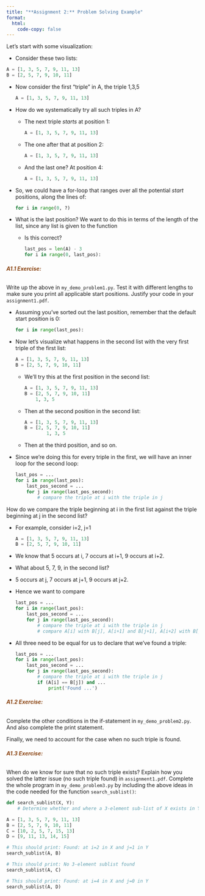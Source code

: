 ```yaml
---
title: "**Assignment 2:** Problem Solving Example"
format:
  html:
    code-copy: false
---
```


<html>
<head>
    <style>
        body {
            -webkit-user-select: none; /* Safari */
            -moz-user-select: none; /* Firefox */
            -ms-user-select: none; /* IE10+/Edge */
            user-select: none; /* Standard */
        }
    </style>
</head>
<body>

Let's start with some visualization:

- Consider these two lists:
```python
A = [1, 3, 5, 7, 9, 11, 13]
B = [2, 5, 7, 9, 10, 11]
```
- Now consider the first "triple" in A, the triple 1,3,5
    
    ```python
    A = [1, 3, 5, 7, 9, 11, 13]
    ```
- How do we systematically try all such triples in A?

    - The next triple <em>starts</em> at position 1:
    
        ```python
        A = [1, 3, 5, 7, 9, 11, 13]
        ```
    - The one after that at position 2:
    
        ```python
        A = [1, 3, 5, 7, 9, 11, 13]
        ```
    - And the last one? At position 4:
    
        ```python
        A = [1, 3, 5, 7, 9, 11, 13]
        ```

- So, we could have a for-loop that ranges over all the potential <em>start</em> positions, along the lines of:
    
    ```python
    for i in range(0, ?)
    ```

- What is the last position? We want to do this in terms of the length of the list, since any list is given to the function

    - Is this correct?
    
        ```python
        last_pos = len(A) - 3
        for i in range(0, last_pos):
        ```


:::{.callout-caution appearance="simple" icon="false"}
###### <span style="color:#8B4513;">**A1.1 Exercise:** </span>
Write up the above in `my_demo_problem1.py`. Test it with different lengths to make sure you print all applicable start positions. Justify your code in your `assignment1.pdf`.
:::

- Assuming you've sorted out the last position, remember that the default start position is 0:

    ```python
    for i in range(last_pos):
    ```

- Now let's visualize what happens in the second list with the very first triple of the first list:

    ```python
    A = [1, 3, 5, 7, 9, 11, 13]
    B = [2, 5, 7, 9, 10, 11]
    ```

    - We'll try this at the first position in the second list:

        ```python
        A = [1, 3, 5, 7, 9, 11, 13]
        B = [2, 5, 7, 9, 10, 11]
            1, 3, 5
        ```

    - Then at the second position in the second list:

        ```python
        A = [1, 3, 5, 7, 9, 11, 13]
        B = [2, 5, 7, 9, 10, 11]
                1, 3, 5
        ```

    - Then at the third position, and so on.

- Since we're doing this for every triple in the first, we will have an inner loop for the second loop:
    
    ```python
    last_pos = ...
    for i in range(last_pos):
        last_pos_second = ...
        for j in range(last_pos_second):
            # compare the triple at i with the triple in j
    ```

How do we compare the triple beginning at i in the first list against the triple beginning at j in the second list?

- For example, consider i=2, j=1
    
    ```python
    A = [1, 3, 5, 7, 9, 11, 13]
    B = [2, 5, 7, 9, 10, 11]
    ```

- We know that 5 occurs at i, 7 occurs at i+1, 9 occurs at i+2.
- What about 5, 7, 9, in the second list?
- 5 occurs at j, 7 occurs at j+1, 9 occurs at j+2.
- Hence  we want to compare
    
    ```python
    last_pos = ...
    for i in range(last_pos):
        last_pos_second = ...
        for j in range(last_pos_second):
            # compare the triple at i with the triple in j
            # compare A[i] with B[j], A[i+1] and B[j+1], A[i+2] with B[j+2]
    ```

- All three need to be equal for us to declare that we've found a triple:
    
    ```python
    last_pos = ...
    for i in range(last_pos):
        last_pos_second = ...
        for j in range(last_pos_second):
            # compare the triple at i with the triple in j
            if (A[i] == B[j]) and ...
                print('Found ...')
    ```

:::{.callout-caution appearance="simple" icon="false"}
###### <span style="color:#8B4513;">**A1.2 Exercise:** </spam>
Complete the other conditions in the if-statement in `my_demo_problem2.py`. And also complete the print statement.
:::

Finally, we need to account for the case when no such triple is found.

:::{.callout-caution appearance="simple" icon="false"}
###### <span style="color:#8B4513;">**A1.3 Exercise:** </span>
When do we know for sure that no such triple exists? Explain how you solved the latter issue (no such triple found) in `assignment1.pdf`. Complete the whole program in `my_demo_problem3.py` by including the above ideas in the code needed for the function `search_sublist()`:
:::

```python
def search_sublist(X, Y):
    # Determine whether and where a 3-element sub-list of X exists in Y.

A = [1, 3, 5, 7, 9, 11, 13]
B = [2, 5, 7, 9, 10, 11]
C = [10, 2, 5, 7, 15, 13]
D = [9, 11, 13, 14, 15]

# This should print: Found: at i=2 in X and j=1 in Y
search_sublist(A, B)

# This should print: No 3-element sublist found
search_sublist(A, C)

# This should print: Found: at i=4 in X and j=0 in Y
search_sublist(A, D)
```